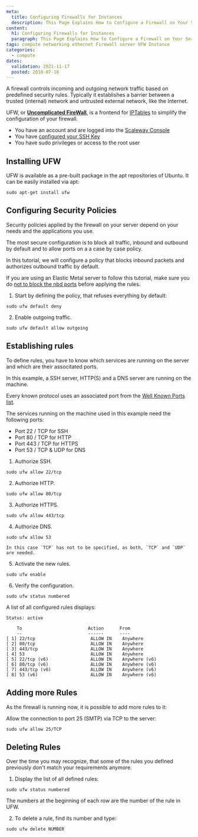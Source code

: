 ```yaml
---
meta:
  title: Configuring Firewalls for Instances 
  description: This Page Explains How to Configure a Firewall on Your Server.
content:
  h1: Configuring Firewalls for Instances 
  paragraph: This Page Explains How to Configure a Firewall on Your Server.
tags: compute networking ethernet Firewall server UFW Instance
categories:
  - compute
dates:
  validation: 2021-11-17
  posted: 2018-07-18
---
```


A firewall controls incoming and outgoing network traffic based on predefined security rules. Typically it establishes a barrier between a trusted (internal) network and untrusted external network, like the Internet.

UFW, or **[Uncomplicated FireWall](https://en.wikipedia.org/wiki/Uncomplicated_Firewall)**, is a frontend for [IPTables](https://en.wikipedia.org/wiki/Iptables) to simplify the configuration of your firewall.

<Message type="requirement">

  - You have an account and are logged into the [Scaleway Console](https://console.scaleway.com)
  - You have [configured your SSH Key](/console/my-project/how-to/create-ssh-key/)
  - You have sudo privileges or access to the root user

</Message>

## Installing UFW

UFW is available as a pre-built package in the apt repositories of Ubuntu. It can be easily installed via apt:

  ```code
  sudo apt-get install ufw
  ```

## Configuring Security Policies

Security policies applied by the firewall on your server depend on your needs and the applications you use.

The most secure configuration is to block all traffic, inbound and outbound by default and to allow ports on a a case by case policy.

In this tutorial, we will configure a policy that blocks inbound packets and authorizes outbound traffic by default.

<Message type="note">

  If you are using an Elastic Metal server to follow this tutorial, make sure you do [not to block the nbd ports](#enabling-ufw-on-a-baremetal-instance) before applying the rules.

</Message> 

1. Start by defining the policy, that refuses everything by default:

  ```code
  sudo ufw default deny
  ```

2. Enable outgoing traffic.

  ```code
  sudo ufw default allow outgoing
  ```

## Establishing rules

To define rules, you have to know which services are running on the server and which are their associtated ports.

In this example, a SSH server, HTTP(S) and a DNS server are running on the machine.

Every known protocol uses an associated port from the [Well Known Ports list](https://en.wikipedia.org/wiki/List_of_TCP_and_UDP_port_numbers).

The services running on the machine used in this example need the following ports:

- Port 22 / TCP for SSH
- Port 80 / TCP for HTTP
- Port 443 / TCP for HTTPS
- Port 53 / TCP & UDP for DNS

1. Authorize SSH.

  ```code
  sudo ufw allow 22/tcp
  ```

2. Authorize HTTP.

  ```code
  sudo ufw allow 80/tcp
  ```

3. Authorize HTTPS.

  ```code
  sudo ufw allow 443/tcp
  ```

4. Authorize DNS.

  ```code
  sudo ufw allow 53
  ```

  <Message type="note">

    In this case `TCP` has not to be specified, as both, `TCP` and `UDP` are needed.

  </Message>

5. Activate the new rules.

  ```code
  sudo ufw enable
  ```

6. Verify the configuration.

  ```code
  sudo ufw status numbered
  ```

  A list of all configured rules displays:

  ```code
  Status: active

      To                         Action      From
      --                         ------      ----
  [ 1] 22/tcp                     ALLOW IN    Anywhere
  [ 2] 80/tcp                     ALLOW IN    Anywhere
  [ 3] 443/tcp                    ALLOW IN    Anywhere
  [ 4] 53                         ALLOW IN    Anywhere
  [ 5] 22/tcp (v6)                ALLOW IN    Anywhere (v6)
  [ 6] 80/tcp (v6)                ALLOW IN    Anywhere (v6)
  [ 7] 443/tcp (v6)               ALLOW IN    Anywhere (v6)
  [ 8] 53 (v6)                    ALLOW IN    Anywhere (v6)
  ```

## Adding more Rules

As the firewall is running now, it is possible to add more rules to it:

Allow the connection to port 25 (SMTP) via TCP to the server:

```code
sudo ufw allow 25/TCP
```

## Deleting Rules

Over the time you may recognize, that some of the rules you defined previously don't match your requirements anymore.

1. Display the list of all defined rules:

  ```code
  sudo ufw status numbered
  ```

  The numbers at the beginning of each row are the number of the rule in UFW.

2. To delete a rule, find its number and type:

  ```code
  sudo ufw delete NUMBER
  ```